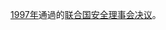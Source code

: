{{Wikisource|聯合國安理會決議}}
{{Year by category
| m = 1
| c = 9
| d = 9
| y = 7
| cat = 联合国安全理事会决议
| sortkey = United Nations Security Council resolutions
| parent = 各年聯合國安全理事會決議
| subcat = 1997年法律
}}
[[1997年|1997年]]通過的[[联合国安全理事会决议|联合国安全理事会决议]]。